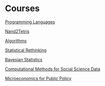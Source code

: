 # Courses

[Programming Languages](https://www.coursera.org/learn/programming-languages)

[Nand2Tetris](https://www.coursera.org/learn/build-a-computer)

[Algorithms](https://www.coursera.org/learn/algorithms-divide-conquer)

[Statistical Rethinking](https://github.com/rmcelreath/stat_rethinking_2023)

[Bayesian Statistics](https://bayess23.classes.andrewheiss.com/)

[Computational Methods for Social Science Data](https://www.roger-beecham.com/comp-sds/class/)

[Microeconomics for Public Policy](https://econs23.classes.andrewheiss.com/content/)